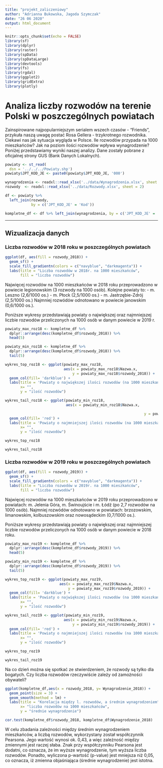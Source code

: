 ---
title: "projekt_zaliczeniowy"
author: "Adrianna Bukowska, Jagoda Szymczak"
date: "26 06 2020"
output: html_document
---

```{r setup, include=FALSE}
knitr::opts_chunk$set(echo = FALSE)
library(sf)
library(dplyr)
library(raster)
library(spData)
library(spDataLarge)
library(devtools)
library(fs)
library(rgdal)
library(ggplot2)
library(gridExtra)
library(plotly)
```

# Analiza liczby rozwodów na terenie Polski w poszczególnych powiatach

Zainspirowane najpopularniejszym serialem wszech czasów - "Friends", przykuła naszą uwagę postać Rosa Gellera - trzykrotnego rozwodnika. Ciekawi nas jak sytuacja wygląda w Polsce. Ile rozwodów przypada na 1000 mieszkańców? Jak na poziom ilości rozwodów wpływa wynagrodzenie? Poniżej przedstawiamy wyniki naszej analizy. Dane zostały pobrane z oficjalnej strony GUS (Bank Danych Lokalnych).

```{r}
powiaty <- st_read(
  dsn = '../../../Powiaty.shp')
powiaty$JPT_KOD_JE <- paste0(powiaty$JPT_KOD_JE, '000')

wynagrodzenia <- readxl::read_xlsx('../data/Wynagrodzenia.xlsx', sheet = 2)
rozwody  <- readxl::read_xlsx('../data/Rozwody.xlsx', sheet = 2)

df <- powiaty %>% 
  left_join(rozwody, 
            by = c('JPT_KOD_JE' = 'Kod'))

kompletne_df <- df %>% left_join(wynagrodzenia, by = c('JPT_KOD_JE' = 'Kod'))
```

***

## Wizualizacja danych

### Liczba rozwodów w 2018 roku w poszczególnych powiatach

```{r}
ggplot(df, aes(fill = rozwody_2018)) + 
  geom_sf() + 
  scale_fill_gradientn(colors = c("navyblue", "darkmagenta")) +
  labs(title = "Liczba rozwodów w 2018r. na 1000 mieszkańców",
       fill = "liczba rozwodów")
```

Najwięcej rozwodów na 1000 mieszkańców w 2018 roku przeprowadzono w powiecie legionowskim (3 rozwody na 1000 osób). Kolejne powiaty to: - m. Leszno (2,6/1000 os.) - m. Płock (2,5/1000 os.) - m. Jastrzębie-Zdrój (2,5/1000 os.) Najmniej rozwódów odnotowano w powiecie janowskim (0,6/1000 os.).

Poniższe wykresy przedstawiają powiaty o największej oraz najmniejszej liczbie rozwodów przeliczonych na 1000 osób w danym powiecie w 2019 r.

```{r}
powiaty_max_roz18 <- kompletne_df %>% 
  dplyr::arrange(desc(kompletne_df$rozwody_2018)) %>% 
  head(5) 

powiaty_min_roz18 <- kompletne_df %>%
  dplyr::arrange(desc(kompletne_df$rozwody_2018)) %>% 
  tail(5)
```

```{r}
wykres_top_roz18 <- ggplot(powiaty_max_roz18, 
                           aes(x = powiaty_max_roz18$Nazwa.x, 
                               y = powiaty_max_roz18$rozwody_2018)) + 
  geom_col(fill= 'darkblue') +
  labs(title = 'Powiaty o największej ilości rozwodów (na 1000 mieszkańców) w 2018r.', 
       x= "", 
       y = "ilość rozwodów")

wykres_tail_roz18 <- ggplot(powiaty_min_roz18, 
                            aes(x = powiaty_min_roz18$Nazwa.x, 

                                                                y = powiaty_min_roz18$rozwody_2018)) + 
  geom_col(fill= 'red') +
  labs(title = 'Powiaty o najmniejszej ilości rozwodów (na 1000 mieszkańców) w 2018r.', 
       x= "", 
       y = "ilość rozwodów")
```

```{r}
wykres_top_roz18
```
```{r}
wykres_tail_roz18
```

### Liczba rozwodów w 2019 roku w poszczególnych powiatach

```{r}
ggplot(df, aes(fill = rozwody_2019)) + 
  geom_sf() + 
  scale_fill_gradientn(colors = c("navyblue", "darkmagenta")) +
  labs(title = "Liczba rozwodów w 2019r. na 1000 mieszkańców",
       fill = "liczba rozwodów") 

```

Najwięcej rozwodów na 1000 mieszkańców w 2019 roku przeprowadzono w powiatach: m. Jelenia Góra, m. Świnoujście i m. Łódź (po 2,7 rozwodów na 1000 osób). Najmniej rozwódów odnotowano w powiatach: brzozowskim, limanowskim, kolbuszowskim oraz nowosądeckim (0,7/1000 os.).

Poniższe wykresy przedstawiają powiaty o największej oraz najmniejszej liczbie rozwodów przeliczonych na 1000 osób w danym powiecie w 2018 roku.

```{r}
powiaty_max_roz19 <- kompletne_df %>% 
  dplyr::arrange(desc(kompletne_df$rozwody_2019)) %>% 
  head(5) 

powiaty_min_roz19 <- kompletne_df %>%
  dplyr::arrange(desc(kompletne_df$rozwody_2019)) %>% 
  tail(5)
```

```{r}
wykres_top_roz19 <- ggplot(powiaty_max_roz19, 
                         aes(x = powiaty_max_roz19$Nazwa.x, 
                             y = powiaty_max_roz19$rozwody_2019)) + 
  geom_col(fill= 'darkblue') +
  labs(title = 'Powiaty o największej ilości rozwodów (na 1000 mieszkańców) w 2019r.', 
       x= "", 
       y = "ilość rozwodów")

wykres_tail_roz19 <- ggplot(powiaty_min_roz19, 
                           aes(x = powiaty_min_roz19$Nazwa.x, 
                               y = powiaty_min_roz19$rozwody_2019)) + 
  geom_col(fill= 'red') +
  labs(title = 'Powiaty o najmniejszej ilości rozwodów (na 1000 mieszkańców) w 2019r.', 
       x= "", 
       y = "ilość rozwodów")
```
```{r}
wykres_top_roz19
```
```{r}
wykres_tail_roz19
```

Na co dzień można się spotkać ze stwierdzeniem, że rozwody są tylko dla bogatych. Czy liczba rozwodów rzeczywiście zależy od zamożności obywateli?

```{r}
ggplot(kompletne_df,aes(x = rozwody_2018, y= Wynagrodzenie_2018)) + 
  geom_point(size = 3) + 
  geom_smooth(method = lm) +
  labs(title = "Korelacja między l. rozwodów, a średnim wynagrodzeniem", 
       x= "liczba rozwodów na 1000 mieszkańców", 
       y = "średnie wynagrodzenie")
```

```{r}
cor.test(kompletne_df$rozwody_2018, kompletne_df$Wynagrodzenie_2018)
```

W celu zbadania zależności między średnim wynagrodzeniem mieszkańców, a liczbą rozwodów, wykorzystany został współczynnik Pearsona. Jego wartość wynosi ok. 0,43, a więc zależność między zmiennymi jest raczej słaba. Znak przy współczynniku Pearsona jest dodatni, co oznacza, że im wyższe wynagrodzenie, tym wyższa liczba rozwodów. Ponadto, wyliczona p-wartość (p-value) jest mniejsza niż 0,05, co oznacza, iż zmienna objaśniająca (średnie wynagrodzenie) jest istotna.